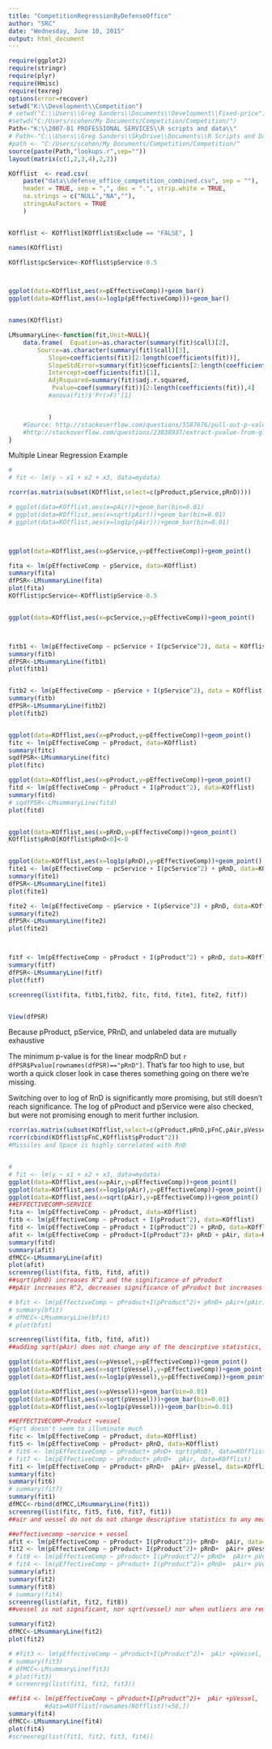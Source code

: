```yaml
---
title: "CompetitionRegressionByDefenseOffice"
author: "SRC"
date: "Wednesday, June 10, 2015"
output: html_document
---
```


```r
require(ggplot2)
require(stringr)
require(plyr)
require(Hmisc)
require(texreg)
options(error=recover)
setwd("K:\\Development\\Competition")
# setwd("C:\\Users\\Greg Sanders\\Documents\\Development\\Fixed-price")
#setwd("C:/Users/scohen/My Documents/Competition/Competition/")
Path<-"K:\\2007-01 PROFESSIONAL SERVICES\\R scripts and data\\"
# Path<-"C:\\Users\\Greg Sanders\\SkyDrive\\Documents\\R Scripts and Data SkyDrive\\"
#path <- "C:/Users/scohen/My Documents/Competition/Competition/"
source(paste(Path,"lookups.r",sep=""))
layout(matrix(c(1,2,3,4),2,2))
```


```r
KOfflist  <- read.csv(
    paste("data\\defense_office_competition_combined.csv", sep = ""),
    header = TRUE, sep = ",", dec = ".", strip.white = TRUE, 
    na.strings = c("NULL","NA",""),
    stringsAsFactors = TRUE
    )


KOfflist <- KOfflist[KOfflist$Exclude == "FALSE", ] 

names(KOfflist)

KOfflist$pcService<-KOfflist$pService-0.5



ggplot(data=KOfflist,aes(x=pEffectiveComp))+geom_bar()
ggplot(data=KOfflist,aes(x=log1p(pEffectiveComp)))+geom_bar()


names(KOfflist)

LMsummaryLine<-function(fit,Unit=NULL){
    data.frame(  Equation=as.character(summary(fit)$call)[2],
        Source=as.character(summary(fit)$call)[3],
           Slope=coefficients(fit)[2:length(coefficients(fit))],
           SlopeStdError=summary(fit)$coefficients[2:length(coefficients(fit)),2],
           Intercept=coefficients(fit)[1],         
           AdjRsquared=summary(fit)$adj.r.squared,
            Pvalue=coef(summary(fit))[2:length(coefficients(fit)),4]
           #anova(fit)$'Pr(>F)'[1]


           )
    #Source: http://stackoverflow.com/questions/5587676/pull-out-p-values-and-r-squared-from-a-linear-regression
    #http://stackoverflow.com/questions/23838937/extract-pvalue-from-glm
}

```



 Multiple Linear Regression Example 
 
```r
#
# fit <- lm(y ~ x1 + x2 + x3, data=mydata)

rcorr(as.matrix(subset(KOfflist,select=c(pProduct,pService,pRnD))))

# ggplot(data=KOfflist,aes(x=pAir))+geom_bar(bin=0.01)
# ggplot(data=KOfflist,aes(x=sqrt(pAir)))+geom_bar(bin=0.01)
# ggplot(data=KOfflist,aes(x=log1p(pAir)))+geom_bar(bin=0.01)



ggplot(data=KOfflist,aes(x=pService,y=pEffectiveComp))+geom_point()

fita <- lm(pEffectiveComp ~ pService, data=KOfflist)
summary(fita) 
dfPSR<-LMsummaryLine(fita)   
plot(fita)
KOfflist$pcService<-KOfflist$pService-0.5


ggplot(data=KOfflist,aes(x=pcService,y=pEffectiveComp))+geom_point()



fitb1 <- lm(pEffectiveComp ~ pcService + I(pcService^2), data = KOfflist)
summary(fitb) 
dfPSR<-LMsummaryLine(fitb1)   
plot(fitb1)


fitb2 <- lm(pEffectiveComp ~ pService + I(pService^2), data = KOfflist)
summary(fitb) 
dfPSR<-LMsummaryLine(fitb2)   
plot(fitb2)


ggplot(data=KOfflist,aes(x=pProduct,y=pEffectiveComp))+geom_point()
fitc <- lm(pEffectiveComp ~ pProduct, data=KOfflist)
summary(fitc) 
sqdfPSR<-LMsummaryLine(fitc)   
plot(fitc)

ggplot(data=KOfflist,aes(x=pProduct,y=pEffectiveComp))+geom_point()
fitd <- lm(pEffectiveComp ~ pProduct + I(pProduct^2), data=KOfflist)
summary(fitd) 
# sqdfPSR<-LMsummaryLine(fitd)   
plot(fitd)


ggplot(data=KOfflist,aes(x=pRnD,y=pEffectiveComp))+geom_point()
KOfflist$pRnD[KOfflist$pRnD<0]<-0


ggplot(data=KOfflist,aes(x=log1p(pRnD),y=pEffectiveComp))+geom_point()
fite1 <- lm(pEffectiveComp ~ pcService + I(pcService^2) + pRnD, data=KOfflist)
summary(fite1) 
dfPSR<-LMsummaryLine(fite1)   
plot(fite1)

fite2 <- lm(pEffectiveComp ~ pService + I(pService^2) + pRnD, data=KOfflist)
summary(fite2) 
dfPSR<-LMsummaryLine(fite2)   
plot(fite2)



fitf <- lm(pEffectiveComp ~ pProduct + I(pProduct^2) + pRnD, data=KOfflist)
summary(fitf) 
dfPSR<-LMsummaryLine(fitf)   
plot(fitf)

screenreg(list(fita, fitb1,fitb2, fitc, fitd, fite1, fite2, fitf))


View(dfPSR)
```

Because pProduct, pService, PRnD, and unlabeled data are mutually exhaustive


The minimum p-value is for the linear modpRnD but `r dfPSR$Pvalue[rownames(dfPSR)=="pRnD"]`. That's far too high to use, but worth a quick closer look in case theres something going on there we're missing.

Switching over to log of RnD is significantly more promising, but still doesn't reach significance. The log of pProduct and pService were also checked, but were not promising enough to merit further inclusion.


```r

rcorr(as.matrix(subset(KOfflist,select=c(pProduct,pRnD,pFnC,pAir,pVessel,pLand,pWnA,pMnS,pEnC))))
rcorr(cbind(KOfflist$pFnC,KOfflist$pProduct^2))
#Missiles and Space is highly correlated with RnD


#
# fit <- lm(y ~ x1 + x2 + x3, data=mydata)
ggplot(data=KOfflist,aes(x=pAir,y=pEffectiveComp))+geom_point()
ggplot(data=KOfflist,aes(x=log1p(pAir),y=pEffectiveComp))+geom_point()
ggplot(data=KOfflist,aes(x=sqrt(pAir),y=pEffectiveComp))+geom_point()
##EFFECTIVECOMP~SERVICE
fita <- lm(pEffectiveComp ~ pProduct, data=KOfflist)
fitb <- lm(pEffectiveComp ~ pProduct + I(pProduct^2), data=KOfflist)
fitd <- lm(pEffectiveComp ~ pProduct + I(pProduct^2) + pRnD, data=KOfflist)
afit <- lm(pEffectiveComp ~ pProduct+I(pProduct^2)+ pRnD + pAir, data=KOfflist)
summary(fitd)
summary(afit) 
dfMCC<-LMsummaryLine(afit)
plot(afit)
screenreg(list(fita, fitb, fitd, afit))
##sqrt(pRnD) increases R^2 and the significance of pProduct
##pAir increases R^2, decreases significance of pProduct but increases value and significance of pProduct^2 pvalue(.0114 to .0082)

# bfit <- lm(pEffectiveComp ~ pProduct+I(pProduct^2)+ pRnD+ pAir+(pAir), data=KOfflist)  
# summary(bfit) 
# dfMCC<-LMsummaryLine(bfit)
# plot(bfit)

screenreg(list(fita, fitb, fitd, afit))
##adding sqrt(pAir) does not change any of the descirptive statistics, it decreases the coefficient on psdrvice^2 by .003. R^2 does not change.  Thus it should not be further included 

```


```r
ggplot(data=KOfflist,aes(x=pVessel,y=pEffectiveComp))+geom_point()
ggplot(data=KOfflist,aes(x=sqrt(pVessel),y=pEffectiveComp))+geom_point()
ggplot(data=KOfflist,aes(x=log1p(pVessel),y=pEffectiveComp))+geom_point()

ggplot(data=KOfflist,aes(x=pVessel))+geom_bar(bin=0.01)
ggplot(data=KOfflist,aes(x=sqrt(pVessel)))+geom_bar(bin=0.01)
ggplot(data=KOfflist,aes(x=log1p(pVessel)))+geom_bar(bin=0.01)

##EFFECTIVECOMP~Product +vessel
#Sqrt doesn't seem to illuminate much
fitc <- lm(pEffectiveComp ~ pProduct, data=KOfflist)
fit5 <- lm(pEffectiveComp ~ pProduct+ pRnD, data=KOfflist)
# fit6 <- lm(pEffectiveComp ~ pProduct+ pRnD+ sqrt(pRnD), data=KOfflist)
# fit7 <- lm(pEffectiveComp ~ pProduct+ pRnD+  pAir, data=KOfflist)
fit1 <- lm(pEffectiveComp ~ pProduct+ pRnD+  pAir+ pVessel, data=KOfflist)
summary(fitc)
summary(fit6)
# summary(fit7)
summary(fit1) 
dfMCC<-rbind(dfMCC,LMsummaryLine(fit1))
screenreg(list(fitc, fit5, fit6, fit7, fit1))
##air and vessel do not do not change descriptive statistics to any meaningful extent and are not significant. 

##effectivecomp ~service + vessel
afit <- lm(pEffectiveComp ~ pProduct+ I(pProduct^2)+ pRnD+  pAir, data=KOfflist) 
fit2 <- lm(pEffectiveComp ~ pProduct+ I(pProduct^2)+ pRnD+  pAir+ pVessel, data=KOfflist)
# fit8 <- lm(pEffectiveComp ~ pProduct+ I(pProduct^2)+ pRnD+  pAir+ pVessel+ sqrt(pVessel), data=KOfflist)
# fit4 <- lm(pEffectiveComp ~ pProduct+ I(pProduct^2)+ pRnD+  pAir+ pVessel+ sqrt(pVessel), data=KOfflist[rownames(KOfflist)!=58,])
summary(afit)
summary(fit2)
summary(fit8)
# summary(fit4)
screenreg(list(afit, fit2, fit8))
##vessel is not significant, nor sqrt(vessel) nor when outliers are removed, and doesn't affect descriptive statistics of the model or other variables, thus it should not be included.  

summary(fit2) 
dfMCC<-LMsummaryLine(fit2)
plot(fit2)

# #fit3 <- lm(pEffectiveComp ~ pProduct+I(pProduct^2)+  pAir +pVessel, data=KOfflist)
# summary(fit3) 
# dfMCC<-LMsummaryLine(fit3)
# plot(fit3)
# screenreg(list(fit1, fit2, fit3))

##fit4 <- lm(pEffectiveComp ~ pProduct+I(pProduct^2)+  pAir +pVessel,
          #data=KOfflist[rownames(KOfflist)!=58,])
summary(fit4) 
dfMCC<-LMsummaryLine(fit4)
plot(fit4)
#screenreg(list(fit1, fit2, fit3, fit4))


```

